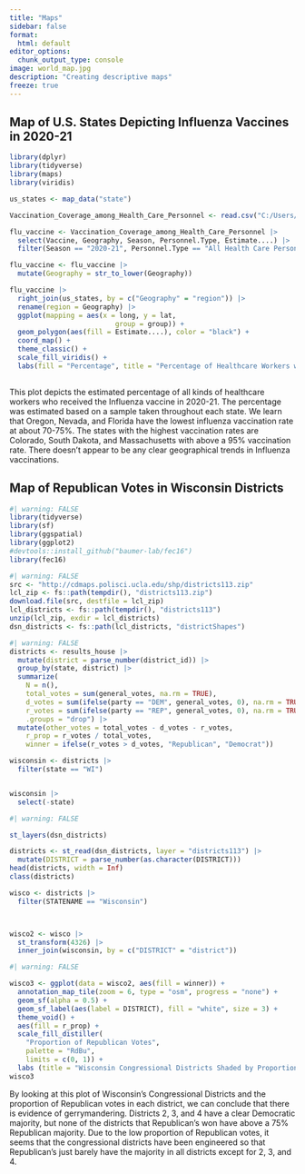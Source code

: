 ```yaml
---
title: "Maps"
sidebar: false
format:
  html: default
editor_options: 
  chunk_output_type: console
image: world_map.jpg
description: "Creating descriptive maps"
freeze: true
---
```


## Map of U.S. States Depicting Influenza Vaccines in 2020-21

```r

library(dplyr)
library(tidyverse)
library(maps)
library(viridis)

us_states <- map_data("state")

Vaccination_Coverage_among_Health_Care_Personnel <- read.csv("C:/Users/abbyh/Downloads/MSCS 264/Vaccination_Coverage_among_Health_Care_Personnel.csv")
```

```r

flu_vaccine <- Vaccination_Coverage_among_Health_Care_Personnel |>
  select(Vaccine, Geography, Season, Personnel.Type, Estimate....) |>
  filter(Season == "2020-21", Personnel.Type == "All Health Care Personnel")

flu_vaccine <- flu_vaccine |>
  mutate(Geography = str_to_lower(Geography))
```

```r

flu_vaccine |>
  right_join(us_states, by = c("Geography" = "region")) |>
  rename(region = Geography) |>
  ggplot(mapping = aes(x = long, y = lat,
                          group = group)) + 
  geom_polygon(aes(fill = Estimate....), color = "black") +
  coord_map() +
  theme_classic() +
  scale_fill_viridis() +
  labs(fill = "Percentage", title = "Percentage of Healthcare Workers with the Influenza Vaccine in 2020-21", caption = "healthdata.gov")
  
```

This plot depicts the estimated percentage of all kinds of healthcare workers who received the Influenza vaccine in 2020-21. The percentage was estimated based on a sample taken throughout each state. We learn that Oregon, Nevada, and Florida have the lowest influenza vaccination rate at about 70-75%. The states with the highest vaccination rates are Colorado, South Dakota, and Massachusetts with above a 95% vaccination rate. There doesn't appear to be any clear geographical trends in Influenza vaccinations.

## Map of Republican Votes in Wisconsin Districts 

```r
#| warning: FALSE
library(tidyverse)
library(sf)
library(ggspatial)
library(ggplot2)
#devtools::install_github("baumer-lab/fec16")
library(fec16)
```

```r
#| warning: FALSE
src <- "http://cdmaps.polisci.ucla.edu/shp/districts113.zip"
lcl_zip <- fs::path(tempdir(), "districts113.zip")
download.file(src, destfile = lcl_zip)
lcl_districts <- fs::path(tempdir(), "districts113")
unzip(lcl_zip, exdir = lcl_districts)
dsn_districts <- fs::path(lcl_districts, "districtShapes")
```

```r
#| warning: FALSE
districts <- results_house |>
  mutate(district = parse_number(district_id)) |>
  group_by(state, district) |>
  summarize(
    N = n(),
    total_votes = sum(general_votes, na.rm = TRUE),
    d_votes = sum(ifelse(party == "DEM", general_votes, 0), na.rm = TRUE),
    r_votes = sum(ifelse(party == "REP", general_votes, 0), na.rm = TRUE),
    .groups = "drop") |>
  mutate(other_votes = total_votes - d_votes - r_votes,
    r_prop = r_votes / total_votes,  
    winner = ifelse(r_votes > d_votes, "Republican", "Democrat"))

wisconsin <- districts |>
  filter(state == "WI")


wisconsin |>                  
  select(-state)
```

```r
#| warning: FALSE

st_layers(dsn_districts)

districts <- st_read(dsn_districts, layer = "districts113") |>
  mutate(DISTRICT = parse_number(as.character(DISTRICT)))
head(districts, width = Inf)
class(districts)

wisco <- districts |>
  filter(STATENAME == "Wisconsin")



wisco2 <- wisco |>
  st_transform(4326) |>
  inner_join(wisconsin, by = c("DISTRICT" = "district"))

```

```r
#| warning: FALSE

wisco3 <- ggplot(data = wisco2, aes(fill = winner)) +
  annotation_map_tile(zoom = 6, type = "osm", progress = "none") + 
  geom_sf(alpha = 0.5) +
  geom_sf_label(aes(label = DISTRICT), fill = "white", size = 3) + 
  theme_void() +
  aes(fill = r_prop) + 
  scale_fill_distiller(
    "Proportion of Republican Votes", 
    palette = "RdBu", 
    limits = c(0, 1)) +
  labs (title = "Wisconsin Congressional Districts Shaded by Proportion of Rebublican Votes")
wisco3
```

By looking at this plot of Wisconsin's Congressional Districts and the proportion of Republican votes in each district, we can conclude that there is evidence of gerrymandering. Districts 2, 3, and 4 have a clear Democratic majority, but none of the districts that Republican's won have above a 75% Republican majority. Due to the low proportion of Republican votes, it seems that the congressional districts have been engineered so that Republican's just barely have the majority in all districts except for 2, 3, and 4.

